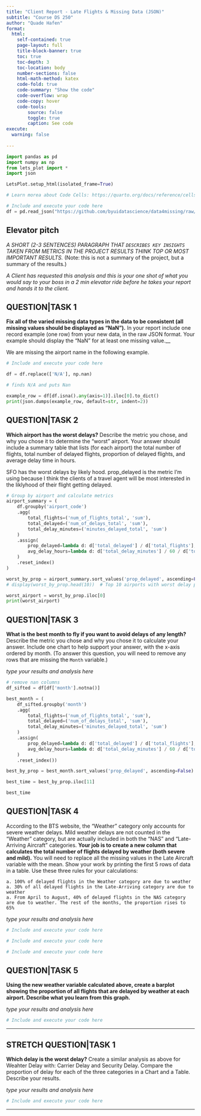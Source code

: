 ```yaml
---
title: "Client Report - Late Flights & Missing Data (JSON)"
subtitle: "Course DS 250"
author: "Quade Hafen"
format:
  html:
    self-contained: true
    page-layout: full
    title-block-banner: true
    toc: true
    toc-depth: 3
    toc-location: body
    number-sections: false
    html-math-method: katex
    code-fold: true
    code-summary: "Show the code"
    code-overflow: wrap
    code-copy: hover
    code-tools:
        source: false
        toggle: true
        caption: See code
execute: 
  warning: false
    
---
```


```python
import pandas as pd
import numpy as np
from lets_plot import *
import json

LetsPlot.setup_html(isolated_frame=True)
```


```python
# Learn morea about Code Cells: https://quarto.org/docs/reference/cells/cells-jupyter.html

# Include and execute your code here
df = pd.read_json("https://github.com/byuidatascience/data4missing/raw/master/data-raw/flights_missing/flights_missing.json")
```

## Elevator pitch
_A SHORT (2-3 SENTENCES) PARAGRAPH THAT `DESCRIBES KEY INSIGHTS` TAKEN FROM METRICS IN THE PROJECT RESULTS THINK TOP OR MOST IMPORTANT RESULTS._ (Note: this is not a summary of the project, but a summary of the results.)

_A Client has requested this analysis and this is your one shot of what you would say to your boss in a 2 min elevator ride before he takes your report and hands it to the client._

## QUESTION|TASK 1

__Fix all of the varied missing data types in the data to be consistent (all missing values should be displayed as “NaN”).__ In your report include one record example (one row) from your new data, in the raw JSON format. Your example should display the "NaN" for at least one missing value.__  

We are missing the airport name in the following example.

```python
# Include and execute your code here

df = df.replace(['N/A'], np.nan)

# finds N/A and puts Nan

example_row = df[df.isna().any(axis=1)].iloc[0].to_dict()
print(json.dumps(example_row, default=str, indent=2))


```


## QUESTION|TASK 2

__Which airport has the worst delays?__ Describe the metric you chose, and why you chose it to determine the “worst” airport. Your answer should include a summary table that lists (for each airport) the total number of flights, total number of delayed flights, proportion of delayed flights, and average delay time in hours.   

SFO has the worst delays by likely hood.
prop_delayed is the metric I'm using because I think the clients of 
a travel agent will be most interested in the liklyhood of their flight getting delayed.

```python

# Group by airport and calculate metrics
airport_summary = (
    df.groupby('airport_code')
    .agg(
        total_flights=('num_of_flights_total', 'sum'),
        total_delayed=('num_of_delays_total', 'sum'),
        total_delay_minutes=('minutes_delayed_total', 'sum')
    )
    .assign(
        prop_delayed=lambda d: d['total_delayed'] / d['total_flights'],
        avg_delay_hours=lambda d: d['total_delay_minutes'] / 60 / d['total_flights']
    )
    .reset_index()
)

worst_by_prop = airport_summary.sort_values('prop_delayed', ascending=False)
# display(worst_by_prop.head(10))  # Top 10 airports with worst delay proportion

worst_airport = worst_by_prop.iloc[0]
print(worst_airport)

```



## QUESTION|TASK 3

__What is the best month to fly if you want to avoid delays of any length?__ Describe the metric you chose and why you chose it to calculate your answer. Include one chart to help support your answer, with the x-axis ordered by month. (To answer this question, you will need to remove any rows that are missing the `Month` variable.)  

_type your results and analysis here_

```python
# remove nan columns
df_sifted = df[df['month'].notna()] 

best_month = (
    df_sifted.groupby('month')
    .agg(
        total_flights=('num_of_flights_total', 'sum'),
        total_delayed=('num_of_delays_total', 'sum'),
        total_delay_minutes=('minutes_delayed_total', 'sum')
    ) 
    .assign(
        prop_delayed=lambda d: d['total_delayed'] / d['total_flights'],
        avg_delay_hours=lambda d: d['total_delay_minutes'] / 60 / d['total_flights']
    )
    .reset_index())

best_by_prop = best_month.sort_values('prop_delayed', ascending=False)

best_time = best_by_prop.iloc[11]

best_time

```



## QUESTION|TASK 4

According to the BTS website, the “Weather” category only accounts for severe weather delays. Mild weather delays are not counted in the “Weather” category, but are actually included in both the “NAS” and “Late-Arriving Aircraft” categories. __Your job is to create a new column that calculates the total number of flights delayed by weather (both severe and mild).__ You will need to replace all the missing values in the Late Aircraft variable with the mean. Show your work by printing the first 5 rows of data in a table. Use these three rules for your calculations:  

    a. 100% of delayed flights in the Weather category are due to weather  
    a. 30% of all delayed flights in the Late-Arriving category are due to weather  
    a. From April to August, 40% of delayed flights in the NAS category are due to weather. The rest of the months, the proportion rises to 65%    

_type your results and analysis here_

```python
# Include and execute your code here

```


```python
# Include and execute your code here

```


```python
# Include and execute your code here

```



## QUESTION|TASK 5

__Using the new weather variable calculated above, create a barplot showing the proportion of all flights that are delayed by weather at each airport. Describe what you learn from this graph.__  

_type your results and analysis here_
```python
# Include and execute your code here

```


---


## STRETCH QUESTION|TASK 1

__Which delay is the worst delay?__ Create a similar analysis as above for Weahter Delay with: Carrier Delay and Security Delay. Compare the proportion of delay for each of the three categories in a Chart and a Table. Describe your results.

_type your results and analysis here_

```python
# Include and execute your code here


```

---

